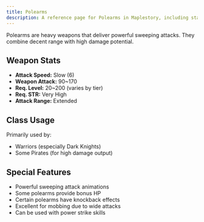 ```yaml
---
title: Polearms
description: A reference page for Polearms in Maplestory, including stats, usage, and benefits.
---
```


Polearms are heavy weapons that deliver powerful sweeping attacks. They combine decent range with high damage potential.

## Weapon Stats

* **Attack Speed:** Slow (6)
* **Weapon Attack:** 90~170
* **Req. Level:** 20~200 (varies by tier)
* **Req. STR:** Very High
* **Attack Range:** Extended

## Class Usage

Primarily used by:
* Warriors (especially Dark Knights)
* Some Pirates (for high damage output)

## Special Features

* Powerful sweeping attack animations
* Some polearms provide bonus HP
* Certain polearms have knockback effects
* Excellent for mobbing due to wide attacks
* Can be used with power strike skills


<EquipmentLayout equipment="weapons" category="polearm"></EquipmentLayout>